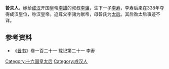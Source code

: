 '''昝夫人'''，嫁给[[成汉|成汉]]开国皇帝[[李雄_(十六国)|李雄]]的叔叔[[李骧_(成汉)|李骧]]，生下一子[[李寿|李寿]]，李寿后来在338年夺得成汉皇位，称汉皇帝。追尊父李骧为献帝，母昝氏为[[太后|太后]]。其后昝太后事迹不详。

== 参考资料 ==
*《[[晋书|晋书]]》卷一百二十一 载记第二十一 李寿

{{十六国成汉及秦国皇后}}

[[Category:十六国皇太后|Category:十六国皇太后]]
[[Category:成汉人|Category:成汉人]]